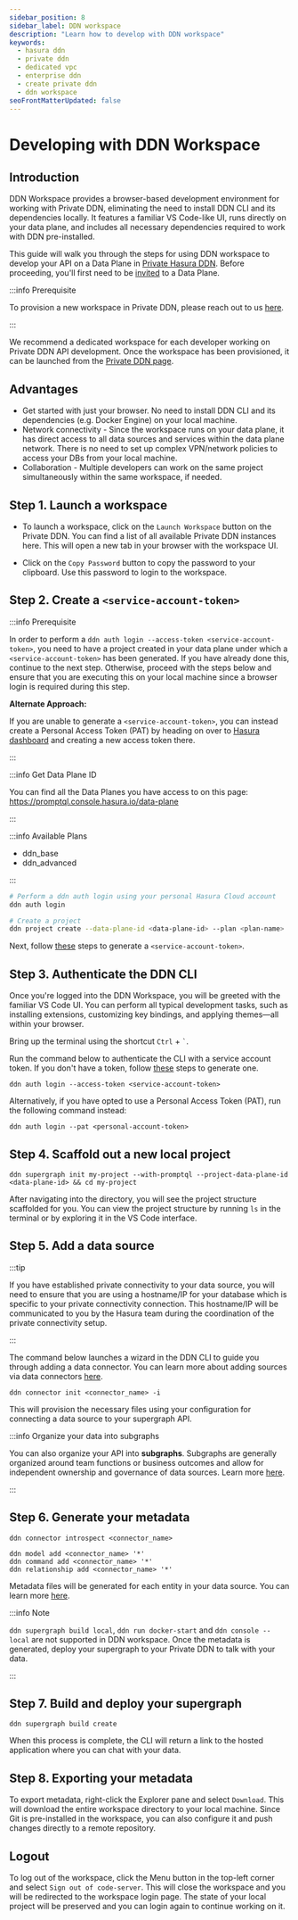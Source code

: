 ```yaml
---
sidebar_position: 8
sidebar_label: DDN workspace
description: "Learn how to develop with DDN workspace"
keywords:
  - hasura ddn
  - private ddn
  - dedicated vpc
  - enterprise ddn
  - create private ddn
  - ddn workspace
seoFrontMatterUpdated: false
---
```



# Developing with DDN Workspace

## Introduction

DDN Workspace provides a browser-based development environment for working with Private DDN, eliminating the need to
install DDN CLI and its dependencies locally. It features a familiar VS Code-like UI, runs directly on your data plane,
and includes all necessary dependencies required to work with DDN pre-installed.

This guide will walk you through the steps for using DDN workspace to develop your API on a Data Plane in
[Private Hasura DDN](/private-ddn/overview.mdx). Before proceeding, you'll first need to be
[invited](/private-ddn/data-plane-collaboration.mdx) to a Data Plane.

:::info Prerequisite

To provision a new workspace in Private DDN, please reach out to us [here](https://hasura.io/contact-us).

:::

We recommend a dedicated workspace for each developer working on Private DDN API development. Once the workspace has
been provisioned, it can be launched from the [Private DDN page](https://promptql.console.hasura.io/data-plane).

## Advantages

- Get started with just your browser. No need to install DDN CLI and its dependencies (e.g. Docker Engine) on your local
  machine.
- Network connectivity - Since the workspace runs on your data plane, it has direct access to all data sources and
  services within the data plane network. There is no need to set up complex VPN/network policies to access your DBs
  from your local machine.
- Collaboration - Multiple developers can work on the same project simultaneously within the same workspace, if needed.

## Step 1. Launch a workspace

- To launch a workspace, click on the `Launch Workspace` button on the Private DDN. You can find a list of all available
  Private DDN instances here. This will open a new tab in your browser with the workspace UI.

- Click on the `Copy Password` button to copy the password to your clipboard. Use this password to login to the
  workspace.

<Thumbnail src="/img/data-plane/launch-workspace.png" alt="Launch DDN workspace" width="1000px" />

## Step 2. Create a `<service-account-token>`

:::info Prerequisite

In order to perform a `ddn auth login --access-token <service-account-token>`, you need to have a project created in
your data plane under which a `<service-account-token>` has been generated. If you have already done this, continue to
the next step. Otherwise, proceed with the steps below and ensure that you are executing this on your local machine
since a browser login is required during this step.

**Alternate Approach:**

If you are unable to generate a `<service-account-token>`, you can instead create a Personal Access Token (PAT) by
heading on over to [Hasura dashboard](https://cloud.hasura.io/account-settings/access-tokens) and creating a new access
token there.

:::

:::info Get Data Plane ID

You can find all the Data Planes you have access to on this page: https://promptql.console.hasura.io/data-plane

:::

:::info Available Plans

- ddn_base
- ddn_advanced

:::

```sh title="Login & create project:"
# Perform a ddn auth login using your personal Hasura Cloud account
ddn auth login

# Create a project
ddn project create --data-plane-id <data-plane-id> --plan <plan-name>
```

Next, follow [these](/project-configuration/project-management/service-accounts/#how-to-create-service-account) steps to
generate a `<service-account-token>`.

## Step 3. Authenticate the DDN CLI

Once you're logged into the DDN Workspace, you will be greeted with the familiar VS Code UI. You can perform all typical
development tasks, such as installing extensions, customizing key bindings, and applying themes—all within your browser.

Bring up the terminal using the shortcut `Ctrl` + `` ` ``.

Run the command below to authenticate the CLI with a service account token. If you don't have a token, follow
[these](/project-configuration/project-management/service-accounts/#how-to-create-service-account) steps to generate
one.

```ddn
ddn auth login --access-token <service-account-token>
```

Alternatively, if you have opted to use a Personal Access Token (PAT), run the following command instead:

```ddn
ddn auth login --pat <personal-account-token>
```

## Step 4. Scaffold out a new local project

```ddn title="Next, create a new local project and pass your data plane's ID:"
ddn supergraph init my-project --with-promptql --project-data-plane-id <data-plane-id> && cd my-project
```

After navigating into the directory, you will see the project structure scaffolded for you. You can view the project
structure by running `ls` in the terminal or by exploring it in the VS Code interface.

## Step 5. Add a data source

:::tip

If you have established private connectivity to your data source, you will need to ensure that you are using a
hostname/IP for your database which is specific to your private connectivity connection. This hostname/IP will be
communicated to you by the Hasura team during the coordination of the private connectivity setup.

:::

The command below launches a wizard in the DDN CLI to guide you through adding a data connector. You can learn more
about adding sources via data connectors [here](/data-sources/connect-to-a-source.mdx).

```ddn title="Add a data source using the CLI:"
ddn connector init <connector_name> -i
```

This will provision the necessary files using your configuration for connecting a data source to your supergraph API.

:::info Organize your data into subgraphs

You can also organize your API into **subgraphs**. Subgraphs are generally organized around team functions or business
outcomes and allow for independent ownership and governance of data sources. Learn more
[here](/project-configuration/subgraphs/index.mdx).

:::

## Step 6. Generate your metadata

```ddn title="First, introspect your data source:"
ddn connector introspect <connector_name>
```

```ddn title="Then, generate the metadata:"
ddn model add <connector_name> '*'
ddn command add <connector_name> '*'
ddn relationship add <connector_name> '*'
```

Metadata files will be generated for each entity in your data source. You can learn more
[here](/data-modeling/overview.mdx).

:::info Note

`ddn supergraph build local`, `ddn run docker-start` and `ddn console --local` are not supported in DDN workspace. Once
the metadata is generated, deploy your supergraph to your Private DDN to talk with your data.

:::

## Step 7. Build and deploy your supergraph

```ddn title="Build and deploy your supergraph:"
ddn supergraph build create
```

When this process is complete, the CLI will return a link to the hosted application where you can chat with your data.

## Step 8. Exporting your metadata

To export metadata, right-click the Explorer pane and select `Download`. This will download the entire workspace
directory to your local machine. Since Git is pre-installed in the workspace, you can also configure it and push changes
directly to a remote repository.

<Thumbnail src="/img/data-plane/export-metadata.png" alt="Export metadata" width="1000px" />

## Logout

To log out of the workspace, click the Menu button in the top-left corner and select `Sign out of code-server`. This
will close the workspace and you will be redirected to the workspace login page. The state of your local project will be
preserved and you can login again to continue working on it.

<Thumbnail src="/img/data-plane/workspace-logout.png" alt="Logout from workspace" width="1000px" />
